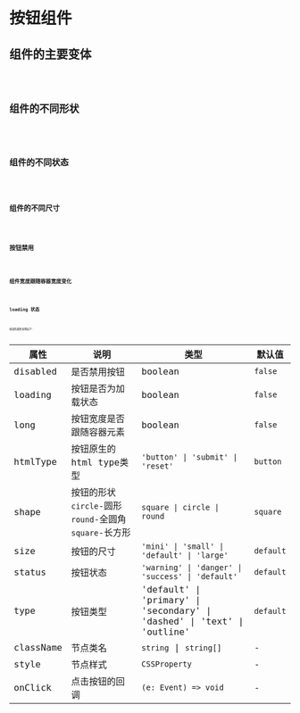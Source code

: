 # 按钮组件

## 组件的主要变体
<code src="../../../../demo/button/basic-button.tsx" />

## 组件的不同形状
<code src="../../../../demo/button/shape-button.tsx" />

## 组件的不同状态
<code src="../../../../demo/button/status-button.tsx" />

## 组件的不同尺寸
<code src="../../../../demo/button/size-button.tsx" />

## 按钮禁用
<code src="../../../../demo/button/disable-button.tsx" />

## 组件宽度跟随容器宽度变化
<code src="../../../../demo/button/full-button.tsx" />

## loading 状态
<code src="../../../../demo/button/loading-button.tsx" />

按钮的属性说明如下：

| 属性 | 说明 | 类型 | 默认值 |
| --- | --- | --- | --- |
| disabled | 是否禁用按钮 | boolean | `false` |
| loading | 按钮是否为加载状态 | boolean | `false` |
| long | 按钮宽度是否跟随容器元素 | boolean | `false` |
| htmlType | 按钮原生的html type类型 | `'button' \| 'submit' \| 'reset'` | `button` |
| shape | 按钮的形状 `circle`-圆形 `round`-全圆角 `square`-长方形 | `square \| circle \| round` | `square`
| size | 按钮的尺寸 | `'mini' \| 'small' \| 'default' \| 'large'` | `default`
| status | 	按钮状态 | `'warning' \| 'danger' \| 'success' \| 'default'` | `default`
| type | 按钮类型 | 'default' \| 'primary' \| 'secondary' \| 'dashed' \| 'text' \| 'outline' | `default`
| className | 节点类名 | `string` \| `string[]` | -
| style | 节点样式 | `CSSProperty` | -
| onClick | 点击按钮的回调 | `(e: Event) => void` | -